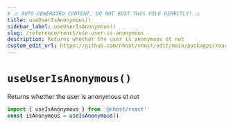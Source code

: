 ```yaml
---
# ⚠️ AUTO-GENERATED CONTENT. DO NOT EDIT THIS FILE DIRECTLY! ⚠️
title: useUserIsAnonymous()
sidebar_label: useUserIsAnonymous()
slug: /reference/react/use-user-is-anonymous
description: Returns whether the user is anonymous ot not
custom_edit_url: https://github.com/nhost/nhost/edit/main/packages/react/src/hooks/user.ts#L453
---
```


# `useUserIsAnonymous()`

Returns whether the user is anonymous ot not

```js
import { useIsAnonymous } from '@nhost/react'
const isAnonymous = useIsAnonymous()
```
